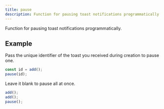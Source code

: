 ```yaml
---
title: pause
description: Function for pausing toast notifications programmatically.
---
```


Function for pausing toast notifications programmatically.

## Example

Pass the unique identifier of the toast you received during creation to pause one.

```ts
const id = add();
pause(id);
```

Leave it blank to pause all at once.

```ts
add();
add();
pause();
```


<Blob1 />
